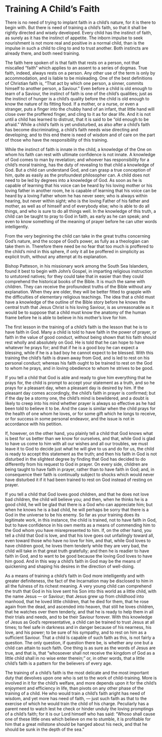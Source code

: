 # Training A Child's Faith

There is no need of trying to implant faith in a child's nature, for it is there to begin with. But there is need of training a child's faith, so that it shall be rightly directed and wisely developed. Every child has the instinct of faith, as surely as it has the instinct of appetite. The inborn impulse to seek nourishment is not more real and positive in a normal child, than is the impulse in such a child to cling to and to trust another. Both instincts are already there, and both need training.

The faith here spoken of is that faith that rests on a person, not that miscalled "faith" which applies to an assent to a series of dogmas. True faith, indeed, always rests on a person. Any other use of the term is only by accommodation, and is liable to be misleading. One of the best definitions of Christian faith is, "That act by which one person, a sinner, commits himself to another person, a Saviour." Even before a child is old enough to learn of a Saviour, the instinct of faith is one of the child's qualities; just as the instinct of hunger is a child's quality before the child is old enough to know the nature of its fitting food. If a mother, or a nurse, or even a stranger, puts a finger into the chubby hand of an infant, that little hand will close over the proffered finger, and cling to it as for dear life. And it is not until a child has learned to distrust, that it is said to be "old enough to be afraid." While a child's faith is yet undisturbed, as also after a child's faith has become discriminating, a child's faith needs wise directing and developing; and to this end there is need of wisdom and of care on the part of those who have the responsibility of this training.

While the instinct of faith is innate in the child, a knowledge of the One on whom his faith can rest with ultimate confidence is not innate. A knowledge of God comes to man by revelation; and whoever has responsibility for a child's moral training, has the duty of revealing to that child a knowledge of God. But a child can understand God, and can grasp a true conception of him, quite as easily as the profoundest philosopher can. A child does not need to be led by degrees into a knowledge of God. As soon as he is capable of learning that his voice can be heard by his loving mother or his loving father in another room, he is capable of learning that his voice can be heard by a loving Father whom he has never seen; who is always within hearing, but never within sight; who is the loving Father of his father and mother, as well as of himself and of everybody else; who is able to do all things, and who is sure to do all things well. In the knowledge of this truth, a child can be taught to pray to God in faith, as early as he can speak; and even to know something of the meaning of prayer before he can utter words intelligently.

From the very beginning the child can take in the great truths concerning God's nature, and the scope of God's power, as fully as a theologian can take them in. Therefore there need be no fear that too much is proffered to the child's mind in this sphere, if only it all be proffered in simplicity as explicit truth, without any attempt at its explanation.

Bishop Patteson, in his missionary work among the South Sea Islanders, found it best to begin with John's Gospel, in imparting religious instruction to untutored natives; for they could take that in easier than they could comprehend the historical books of the Bible. It is much the same with children. They can receive the profoundest truths of the Bible without any explanation. When they are older, they will be better fitted to grapple with the difficulties of elementary religious teachings. The idea that a child must have a knowledge of the outline of the Bible story before he knows the central truth that Jesus Christ is his loving Saviour, is as unreasonable as it would be to suppose that a child must know the anatomy of the human frame before he is able to believe in his mother's love for him.

The first lesson in the training of a child's faith is the lesson that he is to have faith in God. Many a child is told to have faith in the power of prayer, or faith in the value of good conduct, without being shown that his faith should rest wholly and absolutely on God. He is told that he can hope to have whatever he prays for; and that if he is a good boy he can expect a blessing, while if he is a bad boy he cannot expect to be blessed. With this training the child's faith is drawn away from God, and is led to rest on his personal conduct; whereas his faith ought to be trained to rest on the God to whom he prays, and in loving obedience to whom he strives to be good.

If you tell a child that God is able and ready to give him everything that he prays for, the child is prompt to accept your statement as a truth, and so he prays for a pleasant day, when a pleasant day is desired by him. If the pleasant day comes accordingly, the child's faith in prayer is confirmed; but if the day be a stormy one, the child's mind is bewildered, and a doubt is likely to creep into his mind whether prayer is always so effective as he had been told to believe it to be. And the case is similar when the child prays for the health of one whom he loves, or for some gift which he longs to receive, or for success in some personal endeavor, and the issue is not in accordance with his petition.

If, however, on the other hand, you plainly tell a child that God knows what is best for us better than we know for ourselves, and that, while God is glad to have us come to him with all our wishes and all our troubles, we must leave it to God to decide just what he will give to us and do for us, the child is ready to accept this statement as the truth; and then his faith in God is not disturbed in the slightest degree by finding that God has decided to do differently from his request to God in prayer. On every side, children are being taught to have faith in prayer, rather than to have faith in God; and, in consequence their faith is continually subject to shocks which would never have disturbed it if it had been trained to rest on God instead of resting on prayer.

If you tell a child that God loves good children, and that he does not love bad children, the child will believe you; and then, when he thinks he is a good child, he will be glad that there is a God who can appreciate him; but when he knows he is a bad child, he will perhaps be sorry that there is a God in the universe to be his enemy. So far as your training does its legitimate work, in this instance, the child is trained, not to have faith in God, but to have confidence in his own merits as a means of commending him to the God whom you have misrepresented to him. If, on the other hand, you tell a child that God is love, and that his love goes out unfailingly toward all, even toward those who have no love for him, and that, while God loves to have children good, he loves them tenderly while they are very bad, the child will take in that great truth gratefully; and then he is readier to have faith in God, and to want to be good because the loving God loves to have him good. And in this way a child's faith in God may be the means of quickening and shaping his desires in the direction of well-doing.

As a means of training a child's faith in God more intelligently and with greater definiteness, the fact of the Incarnation may be disclosed to him in all the fulness of its richest meaning. A very young child can comprehend the truth that God in his love sent his Son into this world as a little child, with the name Jesus — or Saviour; that Jesus grew up from childhood into manhood, that he loved little children, that he died for them, that he rose again from the dead, and ascended into heaven, that still he loves children, that he watches over them tenderly, and that he is ready to help them in all their trials and needs, and to be their Saviour forever. With this knowledge of Jesus as God's representative, a child can be trained to trust Jesus at all times; to feel safe in darkness and in danger because of his nearness, his love, and his power; to be sure of his sympathy, and to rest on him as a sufficient Saviour. That a child Is capable of such faith as this, is not fairly a question. The only question, if question there be, is whether any one but a child can attain to such faith. One thing is as sure as the words of Jesus are true, and that is, that "whosoever shall not receive the kingdom of God as a little child shall in no wise enter therein;" or, in other words, that a little child's faith is a pattern for the believers of every age.

The training of a child's faith is the most delicate and the most important duty that devolves upon one who is set to the work of child-training. More is involved in it for the child's welfare, and more depends upon it for the child's enjoyment and efficiency in life, than pivots on any other phase of the training of a child. He who would train a child's faith aright has need of wisdom, and yet more has need of faith, — just such faith as that to the exercise of which he would train the child of his charge. Peculiarly has a parent need to watch lest he check or hinder unduly the loving promptings of a child's faith; for it is our Lord himself who has said: "Whoso shall cause one of these little ones which believe on me to stumble, it is profitable for him that a great millstone should be hanged about his neck, and that he should be sunk in the depth of the sea."